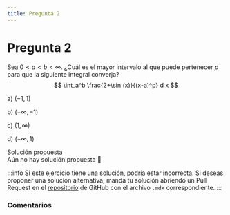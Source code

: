 ```yaml
---
title: Pregunta 2
---
```



# Pregunta 2

Sea $0<a<b<\infty$. ¿Cuál es el mayor intervalo al que puede pertenecer $p$ para que la siguiente integral converja?
$$
\int_a^b \frac{2+\sin (x)}{(x-a)^p} d x
$$

a) $(-1,1)$

b) $(-\infty,-1)$

c) $(1, \infty)$

d) $(-\infty, 1)$

<MDXDetails>
<summary>Solución propuesta</summary>

<div className="exercise">
Aún no hay solución propuesta 🥲
</div>

:::info
Si este ejercicio tiene una solución, podría estar incorrecta. Si deseas proponer una solución alternativa, manda tu solución abriendo
un Pull Request en el [repositorio](https://github.com/crow-rojas/apuntes-fundamentals/pulls) de GitHub con el archivo
`.mdx` correspondiente.
:::

</MDXDetails>

### Comentarios

<Disqus
  url="https://crow-rojas.github.io/apuntes-fundamentals/docs/mathematics/calculus-1-2-3/exercises/2016-2/p02"
  identifier="docs/mathematics/calculus-1-2-3/exercises/2016-2/p02"
  title="2016-2 Cálculo I, II y III - Pregunta 02"
/>
